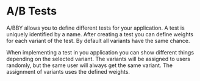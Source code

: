 # A/B Tests

A/BBY allows you to define different tests for your application.
A test is uniquely identified by a name. After creating a test you can define weights for each variant of the test.
By default all variants have the same chance.

When implementing a test in you application you can show different things depending on the selected variant.
The variants will be assigned to users randomly, but the same user will always get the same variant.
The assignment of variants uses the defined weights.
